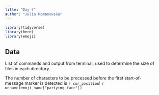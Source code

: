 ```yaml
---
title: "Day 7"
author: "Julia Romanowska"
---
```


```r
library(tidyverse)
library(here)
library(emoji)
```

## Data

List of commands and output from terminal, used to determine the size of files
in each directory.




::: {.card .border-success .mb-3}
::: {.card-text}
The number of characters to be processed before the first start-of-message
marker is detected is `r cur_position`! `r unname(emoji_name["partying_face"])`
:::
:::

